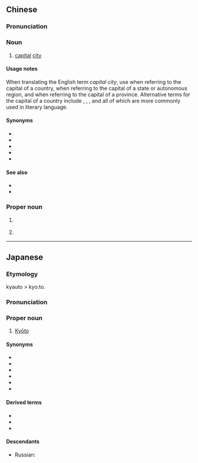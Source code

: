 ==Chinese==
{{zh-forms}}

===Pronunciation===
{{zh-pron
|m=jīngdū
|c=ging1 dou1
|mn=kiaⁿ-to͘
|cat=n
}}

===Noun===
{{zh-noun}}

# {{lb|zh|literary}} [[capital]] [[city]] {{gloss|of a country}}

====Usage notes====
When translating the English term ''capital city'', use {{zh-l|首都}} when referring to the capital of a country, {{zh-l|首府}} when referring to the capital of a state or autonomous region, and {{zh-l|省會}} when referring to the capital of a province. Alternative terms for the capital of a country include {{zh-l|國都}}, {{zh-l|京城}}, {{zh-l|京都}}, {{zh-l|京邑}} and {{zh-l|都城}} all of which are more commonly used in literary language.

====Synonyms====
* {{zh-l|都城}}
* {{zh-l|國都}}
* {{zh-l|京城}}
* {{zh-l|京邑}}
* {{zh-l|首都}}

====See also====
* {{zh-l|省會}}
* {{zh-l|首府}}

===Proper noun===
{{zh-proper noun}}

# {{zh-div|市}} {{place|zh|t=Kyōto|city|prefecture/Kyōto|c/Japan}}
# {{zh-div|府}} {{place|zh|t=Kyōto|prefecture|c/Japan}}

----

==Japanese==
{{ja-kanjitab|きょう|と|yomi=on}}

===Etymology===
kyauto > kyoːto.

===Pronunciation===
{{ja-pron|きょうと|acc=a|a=Ja-Kyoto.ogg}}

===Proper noun===
{{ja-pos|きょうと|proper|hhira=きやうと}}

# [[Kyōto]]

====Synonyms====
* {{ja-r|京|^きょう}}
* {{ja-r|京の都|^きょう の みやこ}}
* {{ja-r|平安京|^へいあんきょう}}
* {{ja-r|京師|^けいし}}
* {{ja-r|洛陽|^らくよう}}
* {{ja-r|上方|^かみがた}}

====Derived terms====
* {{ja-r|京阪|gloss=[[Kyōto]] and [[Ōsaka]]|けいはん}}
* {{ja-r|京阪奈|gloss=[[Kyōto]], [[Ōsaka]], and [[Nara]]|けいはんな}}
* {{ja-r|京阪神|gloss=[[Kyōto]], [[Ōsaka]], and [[Kōbe]]|けいはんしん}}

====Descendants====
* Russian: {{l|ru|Кио́то|g=m}}

{{topics|ja|Cities in Japan}}